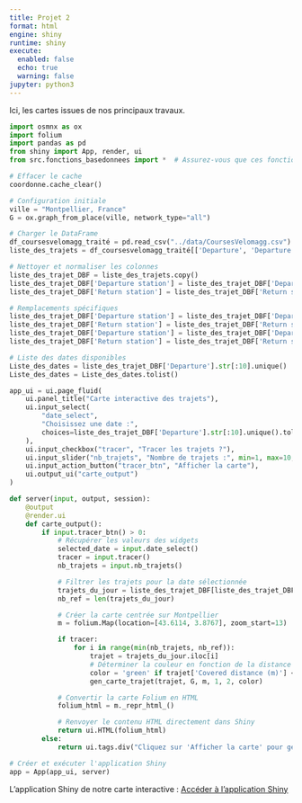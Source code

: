 ```yaml
---
title: Projet 2
format: html
engine: shiny
runtime: shiny
execute:
  enabled: false
  echo: true
  warning: false
jupyter: python3
---
```


Ici, les cartes issues de nos principaux travaux.

```python
import osmnx as ox
import folium
import pandas as pd
from shiny import App, render, ui
from src.fonctions_basedonnees import *  # Assurez-vous que ces fonctions sont accessibles

# Effacer le cache
coordonne.cache_clear()

# Configuration initiale
ville = "Montpellier, France"
G = ox.graph_from_place(ville, network_type="all")

# Charger le DataFrame
df_coursesvelomagg_traité = pd.read_csv("../data/CoursesVelomagg.csv").dropna()
liste_des_trajets = df_coursesvelomagg_traité[['Departure', 'Departure station', 'Return station', 'Covered distance (m)', 'Duration (sec.)']]

# Nettoyer et normaliser les colonnes
liste_des_trajet_DBF = liste_des_trajets.copy()
liste_des_trajet_DBF['Departure station'] = liste_des_trajet_DBF['Departure station'].apply(nettoyer_adresse_normalise)
liste_des_trajet_DBF['Return station'] = liste_des_trajet_DBF['Return station'].apply(nettoyer_adresse_normalise)

# Remplacements spécifiques
liste_des_trajet_DBF['Departure station'] = liste_des_trajet_DBF['Departure station'].replace("FacdesSciences", "Faculté des sciences")
liste_des_trajet_DBF['Return station'] = liste_des_trajet_DBF['Return station'].replace("FacdesSciences", "Faculté des sciences")
liste_des_trajet_DBF['Departure station'] = liste_des_trajet_DBF['Departure station'].replace(r".*Gare Saint-Roch$", "Gare Saint-Roch", regex=True)
liste_des_trajet_DBF['Return station'] = liste_des_trajet_DBF['Return station'].replace(r".*Gare Saint-Roch$", "Gare Saint-Roch", regex=True)

# Liste des dates disponibles
Liste_des_dates = liste_des_trajet_DBF['Departure'].str[:10].unique()
Liste_des_dates = Liste_des_dates.tolist()

app_ui = ui.page_fluid(
    ui.panel_title("Carte interactive des trajets"),
    ui.input_select(
        "date_select",
        "Choisissez une date :",
        choices=liste_des_trajet_DBF['Departure'].str[:10].unique().tolist(),  # Conversion explicite en liste
    ),
    ui.input_checkbox("tracer", "Tracer les trajets ?"),
    ui.input_slider("nb_trajets", "Nombre de trajets :", min=1, max=10, value=5),
    ui.input_action_button("tracer_btn", "Afficher la carte"),
    ui.output_ui("carte_output")
)

def server(input, output, session):
    @output
    @render.ui
    def carte_output():
        if input.tracer_btn() > 0:
            # Récupérer les valeurs des widgets
            selected_date = input.date_select()
            tracer = input.tracer()
            nb_trajets = input.nb_trajets()

            # Filtrer les trajets pour la date sélectionnée
            trajets_du_jour = liste_des_trajet_DBF[liste_des_trajet_DBF['Departure'].str.startswith(selected_date)].reset_index(drop=True)
            nb_ref = len(trajets_du_jour)

            # Créer la carte centrée sur Montpellier
            m = folium.Map(location=[43.6114, 3.8767], zoom_start=13)

            if tracer:
                for i in range(min(nb_trajets, nb_ref)):
                    trajet = trajets_du_jour.iloc[i]
                    # Déterminer la couleur en fonction de la distance
                    color = 'green' if trajet['Covered distance (m)'] < 2000 else 'blue' if trajet['Covered distance (m)'] < 4000 else 'red'
                    gen_carte_trajet(trajet, G, m, 1, 2, color)

            # Convertir la carte Folium en HTML
            folium_html = m._repr_html_()

            # Renvoyer le contenu HTML directement dans Shiny
            return ui.HTML(folium_html)
        else:
            return ui.tags.div("Cliquez sur 'Afficher la carte' pour générer une carte.")

# Créer et exécuter l'application Shiny
app = App(app_ui, server)
```


L'application Shiny de notre carte interactive : [Accéder à l'application Shiny](https://cyclevision3map.shinyapps.io/shiny_app/){target="_blank"}


